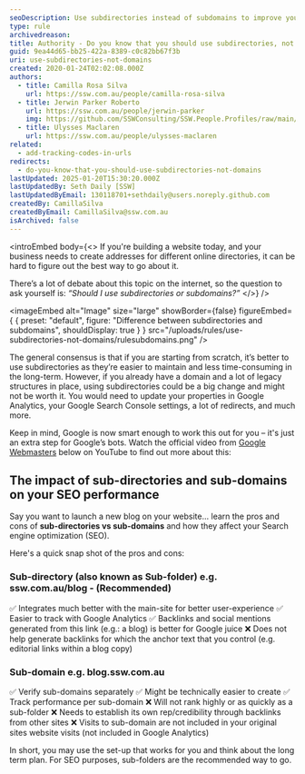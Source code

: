 ```yaml
---
seoDescription: Use subdirectories instead of subdomains to improve your website's search engine optimization (SEO) and user experience. This approach integrates better with your main site, making it easier to track with Google Analytics and generating more backlinks for improved Google juice.
type: rule
archivedreason:
title: Authority - Do you know that you should use subdirectories, not domains?
guid: 9ea44d65-bb25-422a-8389-c0c82bb67f3b
uri: use-subdirectories-not-domains
created: 2020-01-24T02:02:08.000Z
authors:
  - title: Camilla Rosa Silva
    url: https://ssw.com.au/people/camilla-rosa-silva
  - title: Jerwin Parker Roberto
    url: https://ssw.com.au/people/jerwin-parker
    img: https://github.com/SSWConsulting/SSW.People.Profiles/raw/main/Jerwin-Parker/Images/Jerwin-Parker-Profile.jpg
  - title: Ulysses Maclaren
    url: https://ssw.com.au/people/ulysses-maclaren
related:
  - add-tracking-codes-in-urls
redirects:
  - do-you-know-that-you-should-use-subdirectories-not-domains
lastUpdated: 2025-01-20T15:30:20.000Z
lastUpdatedBy: Seth Daily [SSW]
lastUpdatedByEmail: 130118701+sethdaily@users.noreply.github.com
createdBy: CamillaSilva
createdByEmail: CamillaSilva@ssw.com.au
isArchived: false
---
```


<introEmbed
  body={<>
If you're building a website today, and your business needs to create addresses for different online directories, it can be hard to figure out the best way to go about it.

There’s a lot of debate about this topic on the internet, so the question to ask yourself is: _“Should I use subdirectories or subdomains?”_
  </>}
/>

<imageEmbed
  alt="Image"
  size="large"
  showBorder={false}
  figureEmbed={ {
    preset: "default",
    figure: "Difference between subdirectories and subdomains",
    shouldDisplay: true
  } }
  src="/uploads/rules/use-subdirectories-not-domains/rulesubdomains.png"
/>

The general consensus is that if you are starting from scratch, it’s better to use subdirectories as they’re easier to maintain and less time-consuming in the long-term. However, if you already have a domain and a lot of legacy structures in place, using subdirectories could be a big change and might not be worth it. You would need to update your properties in Google Analytics, your Google Search Console settings, a lot of redirects, and much more.

Keep in mind, Google is now smart enough to work this out for you – it's just an extra step for Google’s bots. Watch the official video from [Google Webmasters](https://www.youtube.com/user/GoogleWebmasterHelp) below on YouTube to find out more about this:

<youtubeEmbed url="https://www.youtube.com/embed/uJGDyAN9g-g" description="Video: ubdomain or subfolder, which is better for SEO? (2 min)" />

## The impact of sub-directories and sub-domains on your SEO performance

Say you want to launch a new blog on your website... learn the pros and cons of **sub-directories vs sub-domains** and how they affect your Search engine optimization (SEO).

Here's a quick snap shot of the pros and cons:

### Sub-directory (also known as Sub-folder) e.g. ssw.com.au/blog - (Recommended)

✅ Integrates much better with the main-site for better user-experience
✅ Easier to track with Google Analytics
✅ Backlinks and social mentions generated from this link (e.g.: a blog) is better for Google juice
❌ Does not help generate backlinks for which the anchor text that you control (e.g. editorial links within a blog copy)

### Sub-domain e.g. blog.ssw.com.au

✅ Verify sub-domains separately
✅ Might be technically easier to create
✅ Track performance per sub-domain
❌ Will not rank highly or as quickly as a sub-folder
❌ Needs to establish its own rep/credibility through backlinks from other sites
❌ Visits to sub-domain are not included in your original sites website visits (not included in Google Analytics)

In short, you may use the set-up that works for you and think about the long term plan. For SEO purposes, sub-folders are the recommended way to go.
